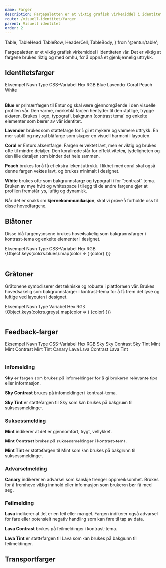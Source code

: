 ```yaml
---
name: Farger
description: Fargepaletten er et viktig grafisk virkemiddel i identiteten vår.
route: /visuell-identitet/farger
parent: Visuell identitet
order: 2
---
```


  Table,
  TableHead,
  TableRow,
  HeaderCell,
  TableBody,
} from '@entur/table';

<PageHeader>
  Fargepaletten er et viktig grafisk virkemiddel i identiteten vår. Det er
  viktig at fargene brukes riktig og med omhu, for å oppnå et gjenkjennelig
  uttrykk.
</PageHeader>

## Identitetsfarger

<Table style={{ marginBottom: '3rem' }}>
  <TableHead>
    <TableRow>
      <HeaderCell>Eksempel</HeaderCell>
      <HeaderCell>Navn</HeaderCell>
      <HeaderCell>Type</HeaderCell>
      <HeaderCell>CSS-Variabel</HeaderCell>
      <HeaderCell>Hex</HeaderCell>
      <HeaderCell>RGB</HeaderCell>
    </TableRow>
  </TableHead>
  <TableBody>
    <ColorSwatch type="Profil" path="brand.blue">
      Blue
    </ColorSwatch>
    <ColorSwatch type="Profil" path="brand.lavender">
      Lavender
    </ColorSwatch>
    <ColorSwatch type="Profil" path="brand.coral">
      Coral
    </ColorSwatch>
    <ColorSwatch type="Profil" path="brand.peach">
      Peach
    </ColorSwatch>
    <ColorSwatch
      type="Profil"
      path="brand.white"
      style={{ border: '0.125rem solid #e9e9e9' }}
    >
      White
    </ColorSwatch>
  </TableBody>
</Table>

**Blue** er primærfargen til Entur og skal være gjennomgående i den visuelle profilen vår. Den varme, mørkeblå fargen hentyder til den statlige, trygge aktøren. Brukes i logo, typografi, bakgrunn (contrast tema) og enkelte elementer som bærer av vår identitet.

**Lavender** brukes som støttefarge for å gi et mykere og varmere uttrykk. En mer subtil og nøytral blåfarge som skaper en visuell harmoni i layouten.

**Coral** er Enturs aksentfarge. Fargen er vektet lavt, men er viktig og brukes ofte til mindre detaljer.
Den korallrøde står for effektiviteten, tydeligheten og den lille detaljen som binder det hele sammen.

**Peach** brukes for å få et ekstra lekent uttrykk. I likhet med coral skal også denne fargen vektes lavt, og brukes minimalt i designet.

**White** brukes ofte som bakgrunnsfarge og typografi i for “contrast” tema. Bruken av mye hvitt og whitespace i tillegg til de andre fargene gjør at profilen fremstår lys, luftig og dynamisk.

Når det er snakk om **kjernekommunikasjon**, skal vi prøve å forholde oss til disse hovedfargene.

## Blåtoner

Disse blå fargenyansene brukes hovedsakelig som bakgrunnsfarger i kontrast-tema og enkelte elementer i designet.

<Table style={{ marginBottom: '3rem' }}>
  <TableHead>
    <TableRow>
      <HeaderCell>Eksempel</HeaderCell>
      <HeaderCell>Navn</HeaderCell>
      <HeaderCell>Type</HeaderCell>
      <HeaderCell>CSS-Variabel</HeaderCell>
      <HeaderCell>Hex</HeaderCell>
      <HeaderCell>RGB</HeaderCell>
    </TableRow>
  </TableHead>
  <TableBody>
    <React.Fragment>
      {Object.keys(colors.blues).map(color => (
        <ColorSwatch type="UX" key={color} path={`blues.${color}`}>
          {color}
        </ColorSwatch>
      ))}
    </React.Fragment>
  </TableBody>
</Table>

## Gråtoner

Gråtonene symboliserer det tekniske og robuste i plattformen vår. Brukes hovedsakelig som bakgrunnsfarger i kontrast-tema for å få frem det lyse og luftige ved layouten i designet.

<Table style={{marginBottom:"3rem"}}>
  <TableHead>
    <TableRow>
      <HeaderCell>Eksempel</HeaderCell>
      <HeaderCell>Navn</HeaderCell>
      <HeaderCell>Type</HeaderCell>
      <HeaderCell>Variabel</HeaderCell>
      <HeaderCell>Hex</HeaderCell>
      <HeaderCell>RGB</HeaderCell>
    </TableRow>
  </TableHead>
  <TableBody>
  {Object.keys(colors.greys).map(color => (
    <ColorSwatch type="UX" key={color} path={`greys.${color}`}>
      {color}
    </ColorSwatch>
  ))}

  </TableBody>
</Table>

## Feedback-farger

<Table style={{ marginBottom: '3rem' }}>
  <TableHead>
    <TableRow>
      <HeaderCell>Eksempel</HeaderCell>
      <HeaderCell>Navn</HeaderCell>
      <HeaderCell>Type</HeaderCell>
      <HeaderCell>CSS-Variabel</HeaderCell>
      <HeaderCell>Hex</HeaderCell>
      <HeaderCell>RGB</HeaderCell>
    </TableRow>
  </TableHead>
  <TableBody>
    <ColorSwatch type="UX" path="validation.sky">
      Sky
    </ColorSwatch>
    <ColorSwatch type="UX" path="validation.skyContrast">
      Sky Contrast
    </ColorSwatch>
    <ColorSwatch type="UX" path="validation.skyTint">
      Sky Tint
    </ColorSwatch>
    <ColorSwatch type="UX" path="validation.mint">
      Mint
    </ColorSwatch>
    <ColorSwatch type="UX" path="validation.mintContrast">
      Mint Contrast
    </ColorSwatch>
    <ColorSwatch type="UX" path="validation.mintTint">
      Mint Tint
    </ColorSwatch>
    <ColorSwatch type="UX" path="validation.canary">
      Canary
    </ColorSwatch>
    <ColorSwatch type="UX" path="validation.lava">
      Lava
    </ColorSwatch>
    <ColorSwatch type="UX" path="validation.lavaContrast">
      Lava Contrast
    </ColorSwatch>
    <ColorSwatch type="UX" path="validation.lavaTint">
      Lava Tint
    </ColorSwatch>
  </TableBody>
</Table>

### Infomelding

**Sky** er fargen som brukes på infomeldinger for å gi brukeren relevante tips eller informasjon.

**Sky Contrast** brukes på infomeldinger i kontrast-tema.

**Sky Tint** er støttefargen til Sky som kan brukes på bakgrunn til suksessmeldinger.

### Suksessmelding

**Mint** indikerer at det er gjennomført, trygt, vellykket.

**Mint Contrast** brukes på suksessmeldinger i kontrast-tema.

**Mint Tint** er støttefargen til Mint som kan brukes på bakgrunn til suksessmeldinger.

### Advarselmelding

**Canary** indikerer en advarsel som kanskje trenger oppmerksomhet. Brukes for å fremheve viktig innhold eller informasjon som brukeren bør få med seg.

### Feilmelding

**Lava** indikerer at det er en feil eller mangel. Fargen indikerer også advarsel for fare eller potensielt negativ handling som kan føre til tap av data.

**Lava Contrast** brukes på feilmeldinger i kontrast-tema.

**Lava Tint** er støttefargen til Lava som kan brukes på bakgrunn til feilmeldinger.

## Transportfarger

<TransportColors />

